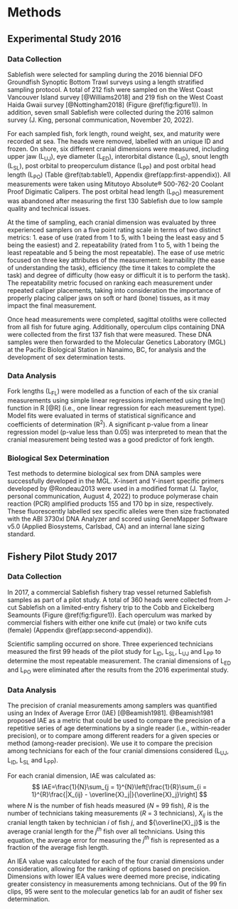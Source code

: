 # Methods

##  Experimental Study 2016

### Data Collection

Sablefish were selected for sampling during the 2016 biennial DFO Groundfish Synoptic Bottom Trawl surveys using a length stratified sampling protocol. A total of 212 fish were sampled on the West Coast Vancouver Island survey [@Williams2018] and 219 fish on the West Coast Haida Gwaii survey [@Nottingham2018] (Figure \@ref(fig:figure1)). In addition, seven small Sablefish were collected during the 2016 salmon survey (J. King, personal communication, November 20, 2022).  

For each sampled fish, fork length, round weight, sex, and maturity were recorded at sea. The heads were removed, labelled with an unique ID and frozen.  On shore, six different cranial dimensions were measured, including upper jaw (L~UJ~), eye diameter (L~ED~), interorbital distance  (L~ID~), snout length (L~SL~), post orbital to preoperculum distance (L~PP~) and post orbital head length (L~PO~) (Table \@ref(tab:table1), Appendix \@ref(app:first-appendix)). All measurements were taken using Mitutoyo Absolute® 500-762-20 Coolant Proof Digimatic Calipers.  The post orbital head length (L~PO~) measurement was abandoned after measuring the first 130 Sablefish due to low sample quality and technical issues. 

At the time of sampling, each cranial dimension was evaluated by three experienced samplers on a five point rating scale in terms of two distinct metrics: 1. ease of use (rated from 1 to 5, with 1 being the least easy and 5 being the easiest) and 2. repeatability  (rated from 1 to 5, with 1 being the least repeatable and 5 being the most repeatable). The ease of use metric focused on three key attributes of the measurement: learnability (the ease of understanding the task), efficiency (the time it takes to complete the task) and degree of difficulty (how easy or difficult it is to perform the task).  The repeatability metric focused on ranking each measurement under repeated caliper placements, taking into consideration the importance of properly placing caliper jaws on soft or hard (bone) tissues, as it may impact the final measurement.

Once head measurements were completed, sagittal otoliths were collected from all fish for future aging. Additionally, operculum clips containing DNA were collected from the first 137 fish that were measured. These DNA samples were then forwarded to the Molecular Genetics Laboratory (MGL) at the Pacific Biological Station in Nanaimo, BC, for analysis and the development of sex determination tests.

### Data Analysis

<!--Using the lm() function in R [@R], fork lengths (L~FL~) were estimated by a simple linear regression model, using the six cranial measurements as predictor variables to see how well each could predict fork length.  Model fit was evaluated in terms of statistical significance (p-value less than 0.05) and coefficients of determination (R^2^).-->

<!--KH: I have suggested replacing the above paragraph with the following to be really, really explicit about what we are testing with the linear regressions-->
Fork lengths (L~FL~) were modelled as a function of each of the six cranial measurements using simple linear regressions implemented using the lm() function in R [@R] (i.e., one linear regression for each measurement type). Model fits were evaluated in terms of statistical significance and coefficients of determination (R^2^).  A significant p-value from a linear regression model (p-value less than 0.05) was interpreted to mean that the cranial measurement being tested was a good predictor of fork length.

### Biological Sex Determination

Test methods to determine biological sex from DNA samples were successfully developed in the MGL. X-insert and Y-insert specific primers developed by @Rondeau2013 were used in a modified format (J. Taylor, personal communication, August 4, 2022) to produce polymerase chain reaction (PCR) amplified products 155 and 170 bp in size, respectively. These fluorescently labelled sex specific alleles were then size fractionated with the ABI 3730xl DNA Analyzer and scored using GeneMapper Software v5.0 (Applied Biosystems, Carlsbad, CA) and an internal lane sizing standard.

## Fishery Pilot Study 2017

### Data Collection

In 2017, a commercial Sablefish fishery trap vessel returned Sablefish samples as part of a pilot study.  A total of 360 heads were collected from J-cut Sablefish on a limited-entry fishery trip to the Cobb and Eickelberg Seamounts (Figure \@ref(fig:figure1)).  Each operculum was marked by commercial fishers with either one knife cut (male) or two knife cuts (female) (Appendix \@ref(app:second-appendix)).  

Scientific sampling occurred on shore. Three experienced technicians measured the first 99 heads of the pilot study for L~ID~, L~SL~, L~UJ~ and L~PP~ to determine the most repeatable measurement.  The cranial dimensions of L~ED~ and L~PO~ were eliminated after the results from the 2016 experimental study.

### Data Analysis

<!--
Removed by K.Holt on Jan 24 and replaced with the below paragraph

The precision of cranial measurements among readers was quantified using an Index of Average Error (IAE) [@Beamish1981]. @Beamish1981 used IAE as a metric for comparing the precision of age determinations among different readers; however, given that three highly trained technicians were used to conduct the same measurements, we do not look at differences in IAE among technicians. Instead, we compare IAE among the four cranial dimensions considered to identify which one provided the most consistent measurement among readers. In our case, IAE was defined as:
$$
IAE=\frac{1}{N}\sum_{j = 1}^{N}\left[\frac{1}{R}\sum_{i = 1}^{R}\frac{|X_{ij} - X_j|}{X_j}\right]
$$
where N is the number of Sablefish measured for each cranial measurement, R is the number of times each cranial measurement was taken by a technician, $X_{ij}$ is the average cranial length for the jth Sablefish, and $X_{ij}$ is the ith cranial measurement of the jth Sablefish.

-->


The precision of cranial measurements among samplers was quantified using an Index of Average Error (IAE) [@Beamish1981]. @Beamish1981 proposed IAE as a metric that could be used to compare the precision of a repetitive series of age determinations by a single reader (i.e., within-reader precision), or to compare among different readers for a given species or method (among-reader precision). We use it to compare the precision among technicians for each of the four cranial dimensions considered (L~UJ~, L~ID~, L~SL~ and L~PP~).

For each cranial dimension, IAE was calculated as:
$$
IAE=\frac{1}{N}\sum_{j = 1}^{N}\left[\frac{1}{R}\sum_{i = 1}^{R}\frac{|X_{ij} - \overline{X}_j|}{\overline{X}_j}\right]
$$
where $N$ is the number of fish heads measured ($N$ = 99 fish), $R$ is the number of technicians taking measurements ($R$ = 3 technicians), $X_{ij}$ is the cranial length taken by technician *i* of fish *j*, and ${\overline{X}_j}$ is the average cranial length for the $j^{th}$ fish over all technicians. Using this equation, the average error for measuring the $j^{th}$ fish is represented as a fraction of the average fish length.  

An IEA value was calculated for each of the four cranial dimensions under consideration, allowing for the ranking of options based on precision. Dimensions with lower IEA values were deemed more precise, indicating greater consistency in measurements among technicians. 
Out of the 99 fin clips, 95 were sent to the molecular genetics lab for an audit of fisher sex determination.
